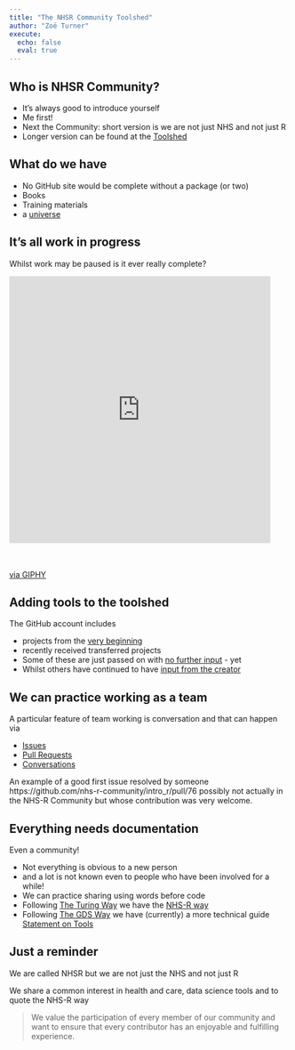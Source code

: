 ```yaml
---
title: "The NHSR Community Toolshed"
author: "Zoë Turner"
execute: 
  echo: false
  eval: true
---
```


## Who is NHSR Community?

::: {.incremental}
- It's always good to introduce yourself
- Me first!
- Next the Community: short version is we are not just NHS and not just R
- Longer version can be found at the [Toolshed](https://github.com/nhs-r-community)
:::

## What do we have

::: {.incremental}
- No GitHub site would be complete without a package (or two)
- Books
- Training materials
- a [universe](https://github.com/nhs-r-community/universe)
:::

## It's all work in progress

Whilst work may be paused is it ever really complete?

<div style="width:100%;height:0;padding-bottom:102%;position:relative;"><iframe src="https://giphy.com/embed/xT9DPOLRwLzOV695cc" width="470" height="480" alt="Sun bobbing along carrying a handkerchief tied to a stick over its shoulder" style="position:absolute" frameBorder="0" class="giphy-embed" allowFullScreen></iframe></div><p><a href="https://giphy.com/gifs/summer-bye-goodbye-xT9DPOLRwLzOV695cc">via GIPHY</a></p>

## Adding tools to the toolshed

The GitHub account includes

::: {.incremental}
- projects from the [very beginning](https://github.com/nhs-r-community/NHSRplotthedots)
- recently received transferred projects
- Some of these are just passed on with [no further input](https://github.com/nhs-r-community/quarto-nhs-theme) - yet
- Whilst others have continued to have [input from the creator](https://github.com/nhs-r-community/NHSRepisodes)
:::

## We can practice working as a team

A particular feature of team working is conversation and that can happen via

::: {.incremental}
- [Issues](https://github.com/nhs-r-community/demos-and-how-tos/issues)
- [Pull Requests](https://github.com/nhs-r-community/demos-and-how-tos/pulls?q=is%3Apr+is%3Aclosed)
- [Conversations](https://github.com/nhs-r-community/NHSRepisodes/pull/12) 
:::

::: {.notes}
An example of a good first issue resolved by someone https://github.com/nhs-r-community/intro_r/pull/76 possibly not actually in the NHS-R Community but whose contribution was very welcome.
:::


## Everything needs documentation

Even a community!

::: {.incremental}
- Not everything is obvious to a new person
- and a lot is not known even to people who have been involved for a while!
- We can practice sharing using words before code
- Following [The Turing Way](https://the-turing-way.netlify.app/index.html) we have the [NHS-R way](https://nhs-r-community.github.io/NHSR-way/)
- Following [The GDS Way](https://gds-way.cloudapps.digital/) we have (currently) a more technical guide [Statement on Tools](https://nhs-r-community.github.io/statements-on-tools/)
:::

## Just a reminder

We are called NHSR but we are not just the NHS and not just R

We share a common interest in health and care, data science tools and to quote the NHS-R way

> We value the participation of every member of our community and want to ensure that every contributor has an enjoyable and fulfilling experience. 